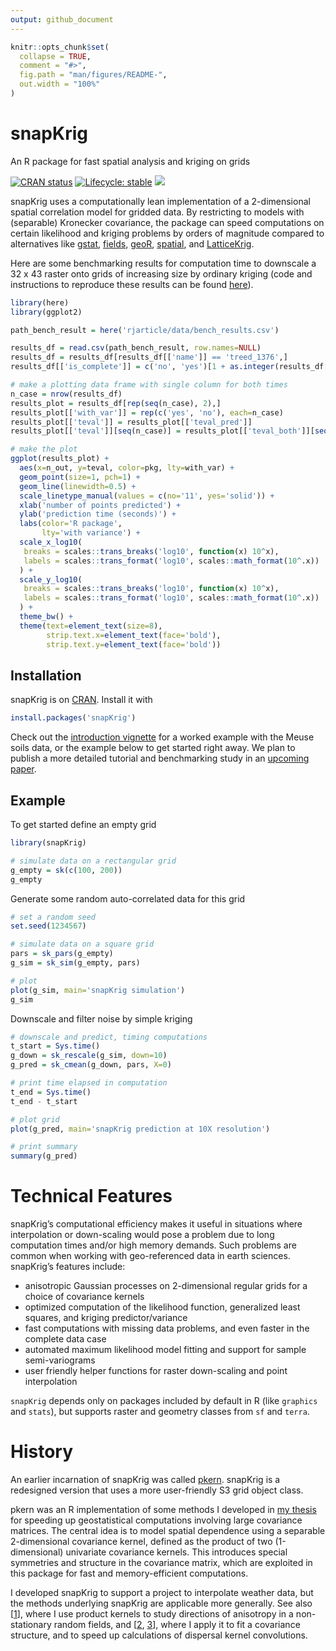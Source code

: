```yaml
---
output: github_document
---
```


<!-- README.md is generated from README.Rmd. Please edit that file -->

```r
knitr::opts_chunk$set(
  collapse = TRUE,
  comment = "#>",
  fig.path = "man/figures/README-",
  out.width = "100%"
)
```

# snapKrig

An R package for fast spatial analysis and kriging on grids

<!-- badges: start -->

[![CRAN status](https://www.r-pkg.org/badges/version/snapKrig)](https://CRAN.R-project.org/package=snapKrig)
[![Lifecycle: stable](https://img.shields.io/badge/lifecycle-stable-brightgreen.svg)](https://lifecycle.r-lib.org/articles/stages.html#stable)
[![](https://cranlogs.r-pkg.org/badges/rasterbc)](https://cran.r-project.org/package=rasterbc)

<!-- badges: end -->

snapKrig uses a computationally lean implementation of a 2-dimensional spatial correlation model for gridded data. By restricting to models with (separable) Kronecker covariance, the package can speed computations on certain likelihood and kriging problems by orders of magnitude compared to alternatives like [gstat](https://cran.r-project.org/package=gstat), [fields](https://cran.r-project.org/package=fields), [geoR](https://cran.r-project.org/package=geoR), [spatial](https://cran.r-project.org/package=spatial), and [LatticeKrig](https://cran.r-project.org/package=LatticeKrig).

Here are some benchmarking results for computation time to downscale a 32 x 43 raster onto grids of increasing size by ordinary kriging (code and instructions to reproduce these results can be found [here](https://github.com/deankoch/snapKrig/tree/master/rjarticle/data)).

```r
library(here)
library(ggplot2)

path_bench_result = here('rjarticle/data/bench_results.csv')

results_df = read.csv(path_bench_result, row.names=NULL)
results_df = results_df[results_df[['name']] == 'treed_1376',]
results_df[['is_complete']] = c('no', 'yes')[1 + as.integer(results_df[['complete']])]

# make a plotting data frame with single column for both times
n_case = nrow(results_df)
results_plot = results_df[rep(seq(n_case), 2),]
results_plot[['with_var']] = rep(c('yes', 'no'), each=n_case)
results_plot[['teval']] = results_plot[['teval_pred']]
results_plot[['teval']][seq(n_case)] = results_plot[['teval_both']][seq(n_case)]

# make the plot
ggplot(results_plot) +
  aes(x=n_out, y=teval, color=pkg, lty=with_var) +
  geom_point(size=1, pch=1) +
  geom_line(linewidth=0.5) +
  scale_linetype_manual(values = c(no='11', yes='solid')) +
  xlab('number of points predicted') + 
  ylab('prediction time (seconds)') +
  labs(color='R package',
       lty='with variance') +
  scale_x_log10(
   breaks = scales::trans_breaks('log10', function(x) 10^x),
   labels = scales::trans_format('log10', scales::math_format(10^.x))
  ) +
  scale_y_log10(
   breaks = scales::trans_breaks('log10', function(x) 10^x),
   labels = scales::trans_format('log10', scales::math_format(10^.x))
  ) +
  theme_bw() +
  theme(text=element_text(size=8),
        strip.text.x=element_text(face='bold'),
        strip.text.y=element_text(face='bold'))

```



## Installation

snapKrig is on [CRAN](https://cran.r-project.org/package=snapKrig). Install it with

``` r
install.packages('snapKrig')
```

Check out the [introduction vignette](https://cran.r-project.org/web/packages/snapKrig/vignettes/snapKrig_introduction.html) for a worked example with the Meuse soils data, or the example below to get started right away. We plan to publish a more detailed tutorial and benchmarking study in an [upcoming paper](https://github.com/deankoch/snapKrig/tree/master/rjarticle).

## Example

To get started define an empty grid

```r
library(snapKrig)

# simulate data on a rectangular grid
g_empty = sk(c(100, 200))
g_empty
```
Generate some random auto-correlated data for this grid

```r
# set a random seed
set.seed(1234567)

# simulate data on a square grid
pars = sk_pars(g_empty)
g_sim = sk_sim(g_empty, pars)

# plot
plot(g_sim, main='snapKrig simulation')
g_sim
```

Downscale and filter noise by simple kriging

```r
# downscale and predict, timing computations
t_start = Sys.time()
g_down = sk_rescale(g_sim, down=10)
g_pred = sk_cmean(g_down, pars, X=0)

# print time elapsed in computation
t_end = Sys.time()
t_end - t_start
```


```r
# plot grid
plot(g_pred, main='snapKrig prediction at 10X resolution')

# print summary
summary(g_pred)
```

# Technical Features

snapKrig's computational efficiency makes it useful in situations where interpolation or
down-scaling would pose a problem due to long computation times and/or high memory demands.
Such problems are common when working with geo-referenced data in earth sciences. snapKrig's features
include:

* anisotropic Gaussian processes on 2-dimensional regular grids for a choice of covariance kernels
* optimized computation of the likelihood function, generalized least squares, and kriging predictor/variance
* fast computations with missing data problems, and even faster in the complete data case 
* automated maximum likelihood model fitting and support for sample semi-variograms
* user friendly helper functions for raster down-scaling and point interpolation

`snapKrig` depends only on packages included by default in R (like `graphics` and `stats`), but supports raster and geometry classes from `sf` and `terra`. 


# History

An earlier incarnation of snapKrig was called [pkern](https://github.com/deankoch/pkern). snapKrig
is a redesigned version that uses a more user-friendly S3 grid object class. 

pkern was an R implementation of some methods I developed in [my thesis](https://doi.org/10.7939/r3-91zn-v276)
for speeding up geostatistical computations involving large covariance matrices. The central idea is to model
spatial dependence using a separable 2-dimensional covariance kernel, defined as the product of two (1-dimensional)
univariate covariance kernels. This introduces special symmetries and structure in the covariance matrix, which are
exploited in this package for fast and memory-efficient computations.

I developed snapKrig to support a project to interpolate weather data, but the methods underlying snapKrig
are applicable more generally. See also [[1](https://doi.org/10.7939/r3-g6qb-bq70)],
where I use product kernels to study directions of anisotropy in a non-stationary random fields, and
[[2](https://doi.org/10.1007/s11538-021-00899-z), [3](https://doi.org/10.1098/rsif.2020.0434)], where I apply it to
fit a covariance structure, and to speed up calculations of dispersal kernel convolutions.
